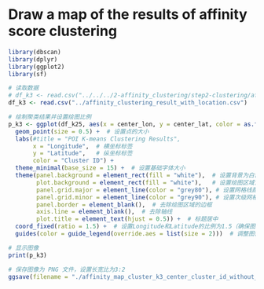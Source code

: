 # Draw a map of the results of affinity score clustering
```r
library(dbscan)
library(dplyr)
library(ggplot2)
library(sf)

# 读取数据
# df_k3 <- read.csv("../../../2-affinity_clustering/step2-clustering/affinity_clustering_result_with_location.csv")
df_k3 <- read.csv("../affinity_clustering_result_with_location.csv")

# 绘制聚类结果并设置绘图比例
p_k3 <- ggplot(df_k25, aes(x = center_lon, y = center_lat, color = as.factor(poi_cluster_id))) +
  geom_point(size = 0.5) +  # 设置点的大小
  labs(#title = "POI K-means Clustering Results", 
       x = "Longitude",  # 横坐标标签
       y = "Latitude",   # 纵坐标标签
       color = "Cluster ID") +
  theme_minimal(base_size = 15) +  # 设置基础字体大小
  theme(panel.background = element_rect(fill = "white"),  # 设置背景为白色
        plot.background = element_rect(fill = "white"),   # 设置绘图区域背景为白色
        panel.grid.major = element_line(color = "grey80"), # 设置网格线颜色
        panel.grid.minor = element_line(color = "grey90"), # 设置次级网格线颜色
        panel.border = element_blank(),  # 去除绘图区域的边框
        axis.line = element_blank(),  # 去除轴线
        plot.title = element_text(hjust = 0.5)) +  # 标题居中
  coord_fixed(ratio = 1.5) +  # 设置Longitude和Latitude的比例为1.5（确保图形内的比例正确）
  guides(color = guide_legend(override.aes = list(size = 2)))  # 调整图例中的点的大小

# 显示图像
print(p_k3)

# 保存图像为 PNG 文件，设置长宽比为3:2
ggsave(filename = "./affinity_map_cluster_k3_center_cluster_id_without_title.png", plot = p_k3, width = 12, height = 8, dpi = 300)
```

